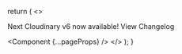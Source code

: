 

  return (
    <>
      <GoogleAnalytics trackPageViews />
      <div className="bg-primary">
        <Link className="block text-center py-2" href="/changelog">
          <p className="text-white font-semibold text-xs">
            Next Cloudinary v6 now available! <span className="underline underline-offset-2">View Changelog</span>
          </p>
        </Link>
      </div>
      <Component {...pageProps} />
      <Analytics />
    </>
  );
}